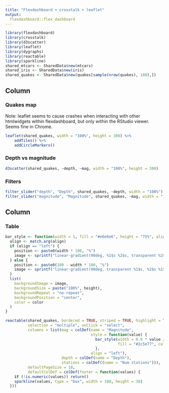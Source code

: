 ```yaml
---
title: "Flexdashboard + crosstalk + leaflet"
output: 
  flexdashboard::flex_dashboard
---
```


```r
library(flexdashboard)
library(crosstalk)
library(d3scatter)
library(leaflet)
library(dygraphs)
library(reactable)
library(sparkline)
shared_mtcars <- SharedData$new(mtcars)
shared_iris <- SharedData$new(iris)
shared_quakes <- SharedData$new(quakes[sample(nrow(quakes), 100),])
```

Column {data-width=600}
-------------------------

### Quakes map

Note: leaflet seems to cause crashes when interacting with other htmlwidgets within flexdashboard, but only within the RStudio viewer. Seems fine in Chrome.

```r
leaflet(shared_quakes, width = "100%", height = 300) %>%
    addTiles() %>%
    addCircleMarkers()
```

### Depth vs magnitude

```r
d3scatter(shared_quakes, ~depth, ~mag, width = "100%", height = 300)
```

### Filters

```r
filter_slider("depth", "Depth", shared_quakes, ~depth, width = "100%")
filter_slider("magnitude", "Magnitude", shared_quakes, ~mag, width = "100%")
```

Column {data-width=400}
-------------------------

### Table

```r
bar_style <- function(width = 1, fill = "#e6e6e6", height = "75%", align = c("left", "right"), color = NULL) {
  align <- match.arg(align)
  if (align == "left") {
    position <- paste0(width * 100, "%")
    image <- sprintf("linear-gradient(90deg, %1$s %2$s, transparent %2$s)", fill, position)
  } else {
    position <- paste0(100 - width * 100, "%")
    image <- sprintf("linear-gradient(90deg, transparent %1$s, %2$s %1$s)", position, fill)
  }
  list(
    backgroundImage = image,
    backgroundSize = paste("100%", height),
    backgroundRepeat = "no-repeat",
    backgroundPosition = "center",
    color = color
  )
}

reactable(shared_quakes, bordered = TRUE, striped = TRUE, highlight = TRUE, 
          selection = "multiple", onClick = "select",
          columns = list(mag = colDef(name = "Magnitude",
                                      style = function(value) {
                                        bar_style(width = 0.9 * value / max(shared_quakes$data()$mag),
                                                  fill = "#2c5e77", color = "#fff")
                                        },
                                      align = "left"),
                         depth = colDef(name = "Depth"),
                         stations = colDef((name = "Num stations"))),
          defaultPageSize = 18,
          defaultColDef = colDef(footer = function(values) {
    if (!is.numeric(values)) return()
    sparkline(values, type = "box", width = 100, height = 30)
  }))
```

